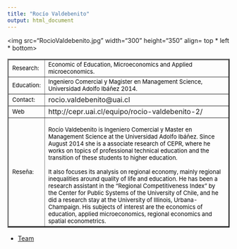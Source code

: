 ```yaml
---
title: "Rocío Valdebenito"
output: html_document
---
```

<html>
<body>
 
<img src="RocioValdebenito.jpg" width="300" height="350" align= top * left * bottom>

<table border="2">

<tr>
<td> <font size="2" color="black"> Research: </font>
 </td>

<td> <font size="2" color="black"> Economic of Education, Microeconomics and Applied microeconomics. </font> </td>

<tr>

<td> <font size="2" color="black"> Education: </font>
 </td>

<td> <font size="2" color="black"> Ingeniero Comercial y Magister en Management Science, Universidad Adolfo Ibáñez 2014. </font>
</td>

</tr>

<tr>
<td> <font size="2" color="black"> Contact:</font> </td>

<td> rocio.valdebenito@uai.cl </td>

</tr>

<tr> 
<td > <font size="2" color="black">   Web </font> </td> 
<td>  http://cepr.uai.cl/equipo/rocio-valdebenito-2/ </td>

<tr>
<td> 
<font size="2" color="black"> Reseña: </font> </td>
<td><font size="2" color="black"> 
Rocío Valdebenito is Ingeniero Comercial y Master en Management Science at the Universidad Adolfo Ibáñez. Since August 2014 she is a associate research of CEPR, where he works on topics of professional technical education and the transition of these students to higher education.

It also focuses its analysis on regional economy, mainly regional inequalities around quality of life and education. He has been a research assistant in the "Regional Competitiveness Index" by the Center for Public Systems of the University of Chile, and he did a research stay at the University of Illinois, Urbana-Champaign. His subjects of interest are the economics of education, applied microeconomics, regional economics and spatial econometrics. </font>
</td>
</tr>
</tr>


</table> 

- <a href="equipo.html"> Team </a>
</body>


</html> 